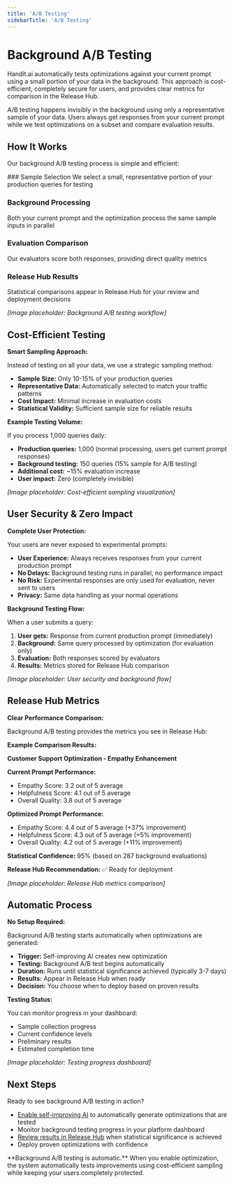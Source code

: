 ```yaml
---
title: 'A/B Testing'
sidebarTitle: 'A/B Testing'
---
```



# Background A/B Testing

Handit.ai automatically tests optimizations against your current prompt using a small portion of your data in the background. This approach is cost-efficient, completely secure for users, and provides clear metrics for comparison in the Release Hub.

<Callout type="info">
  A/B testing happens invisibly in the background using only a representative sample of your data. Users always get responses from your current prompt while we test optimizations on a subset and compare evaluation results.
</Callout>

## How It Works

Our background A/B testing process is simple and efficient:

<Steps>
### Sample Selection
We select a small, representative portion of your production queries for testing

### Background Processing
Both your current prompt and the optimization process the same sample inputs in parallel

### Evaluation Comparison
Our evaluators score both responses, providing direct quality metrics

### Release Hub Results
Statistical comparisons appear in Release Hub for your review and deployment decisions
</Steps>

*[Image placeholder: Background A/B testing workflow]*

## Cost-Efficient Testing

**Smart Sampling Approach:**

Instead of testing on all your data, we use a strategic sampling method:

- **Sample Size:** Only 10-15% of your production queries
- **Representative Data:** Automatically selected to match your traffic patterns  
- **Cost Impact:** Minimal increase in evaluation costs
- **Statistical Validity:** Sufficient sample size for reliable results

**Example Testing Volume:**

If you process 1,000 queries daily:
- **Production queries:** 1,000 (normal processing, users get current prompt responses)
- **Background testing:** 150 queries (15% sample for A/B testing)
- **Additional cost:** ~15% evaluation increase
- **User impact:** Zero (completely invisible)

*[Image placeholder: Cost-efficient sampling visualization]*

## User Security & Zero Impact

**Complete User Protection:**

Your users are never exposed to experimental prompts:

- **User Experience:** Always receives responses from your current production prompt
- **No Delays:** Background testing runs in parallel, no performance impact
- **No Risk:** Experimental responses are only used for evaluation, never sent to users
- **Privacy:** Same data handling as your normal operations

**Background Testing Flow:**

When a user submits a query:
1. **User gets:** Response from current production prompt (immediately)
2. **Background:** Same query processed by optimization (for evaluation only)
3. **Evaluation:** Both responses scored by evaluators
4. **Results:** Metrics stored for Release Hub comparison

*[Image placeholder: User security and background flow]*

## Release Hub Metrics

**Clear Performance Comparison:**

Background A/B testing provides the metrics you see in Release Hub:

**Example Comparison Results:**

**Customer Support Optimization - Empathy Enhancement**

**Current Prompt Performance:**
- Empathy Score: 3.2 out of 5 average
- Helpfulness Score: 4.1 out of 5 average  
- Overall Quality: 3.8 out of 5 average

**Optimized Prompt Performance:**
- Empathy Score: 4.4 out of 5 average (+37% improvement)
- Helpfulness Score: 4.3 out of 5 average (+5% improvement)
- Overall Quality: 4.2 out of 5 average (+11% improvement)

**Statistical Confidence:** 95% (based on 287 background evaluations)

**Release Hub Recommendation:** ✅ Ready for deployment

*[Image placeholder: Release Hub metrics comparison]*

## Automatic Process

**No Setup Required:**

Background A/B testing starts automatically when optimizations are generated:

- **Trigger:** Self-improving AI creates new optimization
- **Testing:** Background A/B test begins automatically  
- **Duration:** Runs until statistical significance achieved (typically 3-7 days)
- **Results:** Appear in Release Hub when ready
- **Decision:** You choose when to deploy based on proven results

**Testing Status:**

You can monitor progress in your dashboard:
- Sample collection progress
- Current confidence levels
- Preliminary results
- Estimated completion time

*[Image placeholder: Testing progress dashboard]*

## Next Steps

Ready to see background A/B testing in action?

- [Enable self-improving AI](/optimization/quickstart) to automatically generate optimizations that are tested
- Monitor background testing progress in your platform dashboard  
- [Review results in Release Hub](/optimization/guide/release_hub) when statistical significance is achieved
- Deploy proven optimizations with confidence

<Callout type="success">
  **Background A/B testing is automatic.** When you enable optimization, the system automatically tests improvements using cost-efficient sampling while keeping your users completely protected.
</Callout>